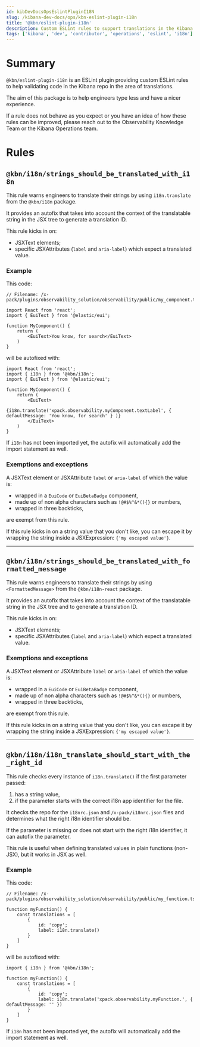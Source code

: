 ```yaml
---
id: kibDevDocsOpsEslintPluginI18N
slug: /kibana-dev-docs/ops/kbn-eslint-plugin-i18n
title: '@kbn/eslint-plugin-i18n'
description: Custom ESLint rules to support translations in the Kibana repository
tags: ['kibana', 'dev', 'contributor', 'operations', 'eslint', 'i18n']
---
```


# Summary

`@kbn/eslint-plugin-i18n` is an ESLint plugin providing custom ESLint rules to help validating code in the Kibana repo in the area of translations.

The aim of this package is to help engineers type less and have a nicer experience.

If a rule does not behave as you expect or you have an idea of how these rules can be improved, please reach out to the Observability Knowledge Team or the Kibana Operations team.

# Rules

## `@kbn/i18n/strings_should_be_translated_with_i18n`

This rule warns engineers to translate their strings by using `i18n.translate` from the `@kbn/i18n` package.

It provides an autofix that takes into account the context of the translatable string in the JSX tree to generate a translation ID.

This rule kicks in on:

- JSXText elements;
- specific JSXAttributes (`label` and `aria-label`) which expect a translated value.

### Example

This code:

```
// Filename: /x-pack/plugins/observability_solution/observability/public/my_component.tsx

import React from 'react';
import { EuiText } from '@elastic/eui';

function MyComponent() {
    return (
        <EuiText>You know, for search</EuiText>
    )
}
```

will be autofixed with:

```
import React from 'react';
import { i18n } from '@kbn/i18n';
import { EuiText } from '@elastic/eui';

function MyComponent() {
    return (
        <EuiText>
            {i18n.translate('xpack.observability.myComponent.textLabel', { defaultMessage: 'You know, for search' } )}
        </EuiText>
    )
}
```

If `i18n` has not been imported yet, the autofix will automatically add the import statement as well.

### Exemptions and exceptions

A JSXText element or JSXAttribute `label` or `aria-label` of which the value is:

- wrapped in a `EuiCode` or `EuiBetaBadge` component,
- made up of non alpha characters such as `!@#$%^&*(){}` or numbers,
- wrapped in three backticks,

are exempt from this rule.

If this rule kicks in on a string value that you don't like, you can escape it by wrapping the string inside a JSXExpression: `{'my escaped value'}`.

---

## `@kbn/i18n/strings_should_be_translated_with_formatted_message`

This rule warns engineers to translate their strings by using `<FormattedMessage>` from the `@kbn/i18n-react` package.

It provides an autofix that takes into account the context of the translatable string in the JSX tree and to generate a translation ID.

This rule kicks in on:

- JSXText elements;
- specific JSXAttributes (`label` and `aria-label`) which expect a translated value.

### Exemptions and exceptions

A JSXText element or JSXAttribute `label` or `aria-label` of which the value is:

- wrapped in a `EuiCode` or `EuiBetaBadge` component,
- made up of non alpha characters such as `!@#$%^&*(){}` or numbers,
- wrapped in three backticks,

are exempt from this rule.

If this rule kicks in on a string value that you don't like, you can escape it by wrapping the string inside a JSXExpression: `{'my escaped value'}`.

---

## `@kbn/i18n/i18n_translate_should_start_with_the_right_id`

This rule checks every instance of `i18n.translate()` if the first parameter passed:

1. has a string value,
2. if the parameter starts with the correct i18n app identifier for the file.

It checks the repo for the `i18nrc.json` and `/x-pack/i18nrc.json` files and determines what the right i18n identifier should be.

If the parameter is missing or does not start with the right i18n identifier, it can autofix the parameter.

This rule is useful when defining translated values in plain functions (non-JSX), but it works in JSX as well.

### Example

This code:

```
// Filename: /x-pack/plugins/observability_solution/observability/public/my_function.ts

function myFunction() {
    const translations = [
        {
            id: 'copy';
            label: i18n.translate()
        }
    ]
}
```

will be autofixed with:

```
import { i18n } from '@kbn/i18n';

function myFunction() {
    const translations = [
        {
            id: 'copy';
            label: i18n.translate('xpack.observability.myFunction.', { defaultMessage: '' })
        }
    ]
}
```

If `i18n` has not been imported yet, the autofix will automatically add the import statement as well.
